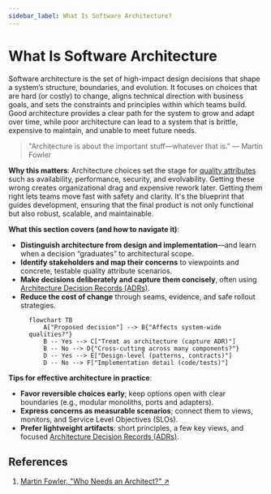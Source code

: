 ```yaml
---
sidebar_label: What Is Software Architecture?
---
```



# What Is Software Architecture

Software architecture is the set of high-impact design decisions that shape a system’s structure, boundaries, and evolution. It focuses on choices that are hard (or costly) to change, aligns technical direction with business goals, and sets the constraints and principles within which teams build. Good architecture provides a clear path for the system to grow and adapt over time, while poor architecture can lead to a system that is brittle, expensive to maintain, and unable to meet future needs.

> "Architecture is about the important stuff—whatever that is." — Martin Fowler

**Why this matters**: Architecture choices set the stage for [quality attributes](../../quality-attributes) such as availability, performance, security, and evolvability. Getting these wrong creates organizational drag and expensive rework later. Getting them right lets teams move fast with safety and clarity. It's the blueprint that guides development, ensuring that the final product is not only functional but also robust, scalable, and maintainable.

**What this section covers (and how to navigate it)**:

*   **Distinguish architecture from design and implementation**—and learn when a decision “graduates” to architectural scope.
*   **Identify stakeholders and map their concerns** to viewpoints and concrete, testable quality attribute scenarios.
*   **Make decisions deliberately and capture them concisely**, often using [Architecture Decision Records (ADRs)](../../documentation-and-modeling/architecture-decision-records-adr).
*   **Reduce the cost of change** through seams, evidence, and safe rollout strategies.

<Figure caption="Use this flow to place a decision at the right level and guide the amount of rigor you apply.">

```mermaid
flowchart TB
	A["Proposed decision"] --> B{"Affects system-wide qualities?"}
	B -- Yes --> C["Treat as architecture (capture ADR)"]
	B -- No --> D{"Cross-cutting across many components?"}
	D -- Yes --> E["Design-level (patterns, contracts)"]
	D -- No --> F["Implementation detail (code/tests)"]
```

</Figure>

**Tips for effective architecture in practice**:

*   **Favor reversible choices early**; keep options open with clear boundaries (e.g., modular monoliths, ports and adapters).
*   **Express concerns as measurable scenarios**; connect them to views, monitors, and Service Level Objectives (SLOs).
*   **Prefer lightweight artifacts**: short principles, a few key views, and focused [Architecture Decision Records (ADRs)](../../documentation-and-modeling/architecture-decision-records-adr).

<DocCardList items={useCurrentSidebarCategory().items} />

## References

1.  <a href="https://martinfowler.com/ieeeSoftware/whoNeedsArchitect.pdf" target="_blank" rel="nofollow noopener noreferrer">Martin Fowler, "Who Needs an Architect?" ↗️</a>
